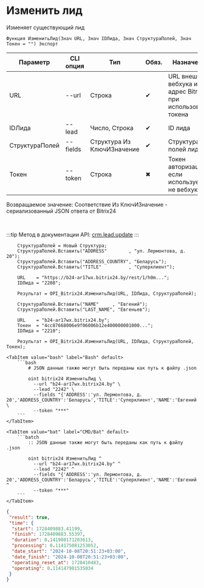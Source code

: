 ﻿---
sidebar_position: 5
description: Изменить лид и другие функции для работы с Bitrix24 в Открытом пакете интеграций - бесплатной open-source библиотеке интеграций для 1С:Предприятие 8, OneScript и CLI
keywords: [1C, 1С, 1С:Предприятие, 1С:Предприятие 8.3, API, Интеграция, Сервисы, Обмен, OneScript, CLI, Bitrix24]
---


# Изменить лид
 Изменяет существующий лид



`Функция ИзменитьЛид(Знач URL, Знач IDЛида, Знач СтруктураПолей, Знач Токен = "") Экспорт`

  | Параметр | CLI опция | Тип | Обяз. | Назначение |
  |-|-|-|-|-|
  | URL | --url | Строка | &#x2714; | URL внешнего вебхука или адрес Bitrix24 при использовании токена |
  | IDЛида | --lead | Число, Строка | &#x2714; | ID лида |
  | СтруктураПолей | --fields | Структура Из КлючИЗначение | &#x2714; | Структура полей лида |
  | Токен | --token | Строка | &#x2716; | Токен авторизации, если используется не вебхук |

  
  Возвращаемое значение:   Соответствие Из КлючИЗначение - сериализованный JSON ответа от Bitrix24

<br/>

:::tip
Метод в документации API: [crm.lead.update](https://dev.1c-bitrix.ru/rest_help/crm/leads/crm_lead_update.php)
:::
<br/>



```bsl title="Пример использования для 1С:Предприятие/OneScript"
    СтруктураПолей = Новый Структура;
    СтруктураПолей.Вставить("ADDRESS"        , "ул. Лермонтова, д. 20");
    СтруктураПолей.Вставить("ADDRESS_COUNTRY", "Беларусь");
    СтруктураПолей.Вставить("TITLE"          , "Суперклиент");

    URL    = "https://b24-ar17wx.bitrix24.by/rest/1/h0m...";
    IDЛида = "2208";

    Результат = OPI_Bitrix24.ИзменитьЛид(URL, IDЛида, СтруктураПолей);

    СтруктураПолей.Вставить("NAME"     , "Евгений");
    СтруктураПолей.Вставить("LAST_NAME", "Евгеньев");

    URL    = "b24-ar17wx.bitrix24.by";
    Токен  = "4cc87668006e9f06006b12e400000001000...";
    IDЛида = "2210";

    Результат = OPI_Bitrix24.ИзменитьЛид(URL, IDЛида, СтруктураПолей, Токен);
```
    

 <Tabs>
  
    <TabItem value="bash" label="Bash" default>
        ```bash
            # JSON данные также могут быть переданы как путь к файлу .json
            
            oint bitrix24 ИзменитьЛид \
              --url "b24-ar17wx.bitrix24.by" \
              --lead "2242" \
              --fields "{'ADDRESS':'ул. Лермонтова, д. 20','ADDRESS_COUNTRY':'Беларусь','TITLE':'Суперклиент','NAME':'Евгений','LAST_NAME':'Евгеньев'}" \
              --token "***"
        ```
    </TabItem>
  
    <TabItem value="bat" label="CMD/Bat" default>
        ```batch
            :: JSON данные также могут быть переданы как путь к файлу .json
            
            oint bitrix24 ИзменитьЛид ^
              --url "b24-ar17wx.bitrix24.by" ^
              --lead "2242" ^
              --fields "{'ADDRESS':'ул. Лермонтова, д. 20','ADDRESS_COUNTRY':'Беларусь','TITLE':'Суперклиент','NAME':'Евгений','LAST_NAME':'Евгеньев'}" ^
              --token "***"
        ```
    </TabItem>
</Tabs>


```json title="Результат"
{
 "result": true,
 "time": {
  "start": 1728409883.41199,
  "finish": 1728409883.55397,
  "duration": 0.141980171203613,
  "processing": 0.114175081253052,
  "date_start": "2024-10-08T20:51:23+03:00",
  "date_finish": "2024-10-08T20:51:23+03:00",
  "operating_reset_at": 1728410483,
  "operating": 0.114147901535034
 }
}
```
